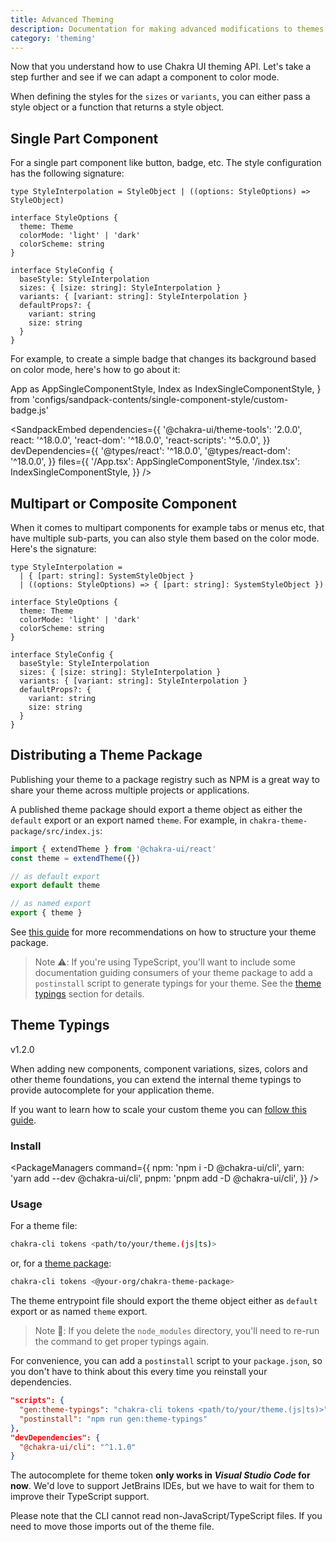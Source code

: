 ---
title: Advanced Theming
description: Documentation for making advanced modifications to themes.
category: 'theming'
---

Now that you understand how to use Chakra UI theming API. Let's take a step
further and see if we can adapt a component to color mode.

When defining the styles for the `sizes` or `variants`, you can either pass a
style object or a function that returns a style object.

## Single Part Component

For a single part component like button, badge, etc. The style configuration has
the following signature:

```tsx live=false
type StyleInterpolation = StyleObject | ((options: StyleOptions) => StyleObject)

interface StyleOptions {
  theme: Theme
  colorMode: 'light' | 'dark'
  colorScheme: string
}

interface StyleConfig {
  baseStyle: StyleInterpolation
  sizes: { [size: string]: StyleInterpolation }
  variants: { [variant: string]: StyleInterpolation }
  defaultProps?: {
    variant: string
    size: string
  }
}
```

For example, to create a simple badge that changes its background based on color
mode, here's how to go about it:

  App as AppSingleComponentStyle,
  Index as IndexSingleComponentStyle,
} from 'configs/sandpack-contents/single-component-style/custom-badge.js'

<SandpackEmbed
  dependencies={{
    '@chakra-ui/theme-tools': '2.0.0',
    react: '^18.0.0',
    'react-dom': '^18.0.0',
    'react-scripts': '^5.0.0',
  }}
  devDependencies={{
    '@types/react': '^18.0.0',
    '@types/react-dom': '^18.0.0',
  }}
  files={{
    '/App.tsx': AppSingleComponentStyle,
    '/index.tsx': IndexSingleComponentStyle,
  }}
/>

## Multipart or Composite Component

When it comes to multipart components for example tabs or menus etc, that have
multiple sub-parts, you can also style them based on the color mode. Here's the
signature:

```tsx live=false
type StyleInterpolation =
  | { [part: string]: SystemStyleObject }
  | ((options: StyleOptions) => { [part: string]: SystemStyleObject })

interface StyleOptions {
  theme: Theme
  colorMode: 'light' | 'dark'
  colorScheme: string
}

interface StyleConfig {
  baseStyle: StyleInterpolation
  sizes: { [size: string]: StyleInterpolation }
  variants: { [variant: string]: StyleInterpolation }
  defaultProps?: {
    variant: string
    size: string
  }
}
```

## Distributing a Theme Package

Publishing your theme to a package registry such as NPM is a great way to share
your theme across multiple projects or applications.

A published theme package should export a theme object as either the `default`
export or an export named `theme`. For example, in
`chakra-theme-package/src/index.js`:

```js
import { extendTheme } from '@chakra-ui/react'
const theme = extendTheme({})

// as default export
export default theme

// as named export
export { theme }
```

See [this guide](/docs/styled-system/customize-theme#scaling-out-your-project)
for more recommendations on how to structure your theme package.

> Note ⚠️: If you're using TypeScript, you'll want to include some documentation
> guiding consumers of your theme package to add a `postinstall` script to
> generate typings for your theme. See the
> [theme typings](/docs/styled-system/advanced-theming#theme-typings) section
> for details.

## Theme Typings

<Badge fontSize='sm' colorScheme='teal' letterSpacing='wider'>
  v1.2.0
</Badge>

When adding new components, component variations, sizes, colors and other theme
foundations, you can extend the internal theme typings to provide autocomplete
for your application theme.

If you want to learn how to scale your custom theme you can
[follow this guide](/docs/styled-system/customize-theme#scaling-out-your-project).

### Install

<PackageManagers
  command={{
    npm: 'npm i -D @chakra-ui/cli',
    yarn: 'yarn add --dev @chakra-ui/cli',
    pnpm: 'pnpm add -D @chakra-ui/cli',
  }}
/>

### Usage

For a theme file:

```bash
chakra-cli tokens <path/to/your/theme.(js|ts)>
```

or, for a
[theme package](/docs/styled-system/advanced-theming#distributing-a-theme-package):

```bash
chakra-cli tokens <@your-org/chakra-theme-package>
```

The theme entrypoint file should export the theme object either as `default`
export or as named `theme` export.

> Note 🚨: If you delete the `node_modules` directory, you'll need to re-run the
> command to get proper typings again.

For convenience, you can add a `postinstall` script to your `package.json`, so
you don't have to think about this every time you reinstall your dependencies.

```json
"scripts": {
  "gen:theme-typings": "chakra-cli tokens <path/to/your/theme.(js|ts)>",
  "postinstall": "npm run gen:theme-typings"
},
"devDependencies": {
  "@chakra-ui/cli": "^1.1.0"
}
```

The autocomplete for theme token **only works in _Visual Studio Code_ for now**.
We'd love to support JetBrains IDEs, but we have to wait for them to improve
their TypeScript support.

Please note that the CLI cannot read non-JavaScript/TypeScript files. If you
need to move those imports out of the theme file.
